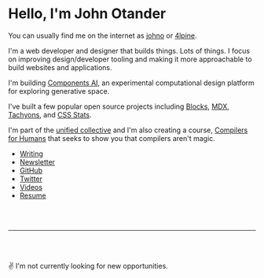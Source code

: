 
# Hello, I'm John Otander

You can usually find me on the internet as
[johno][gh] or [4lpine][tw].

I'm a web developer and designer that builds things. Lots of things.
I focus on improving design/developer tooling and making it more
approachable to build websites and applications.

I'm building [Components AI](https://components.ai), an
experimental computational design platform for exploring generative space.

I've built a few popular open source projects including
[Blocks](https://blocks-ui.com), [MDX](https://mdxjs.com),
[Tachyons](https://tachyons.io), and [CSS Stats](https://cssstats.com).

I'm part of the [unified collective](https://unifiedjs.com) and
I'm also creating a course, [Compilers for Humans](https://compilersforhumans.com)
that seeks to show you that compilers aren't magic.

- [Writing](/writing)
- [Newsletter](/newsletter)
- [GitHub][gh]
- [Twitter][tw]
- [Videos](/videos)
- [Resume](/resume)

<br />
<br />

---

<br />
<br />

✌️ I'm not currently looking for new opportunities.

[gh]: https://github.com/johno
[tw]: https://twitter.com/4lpine
